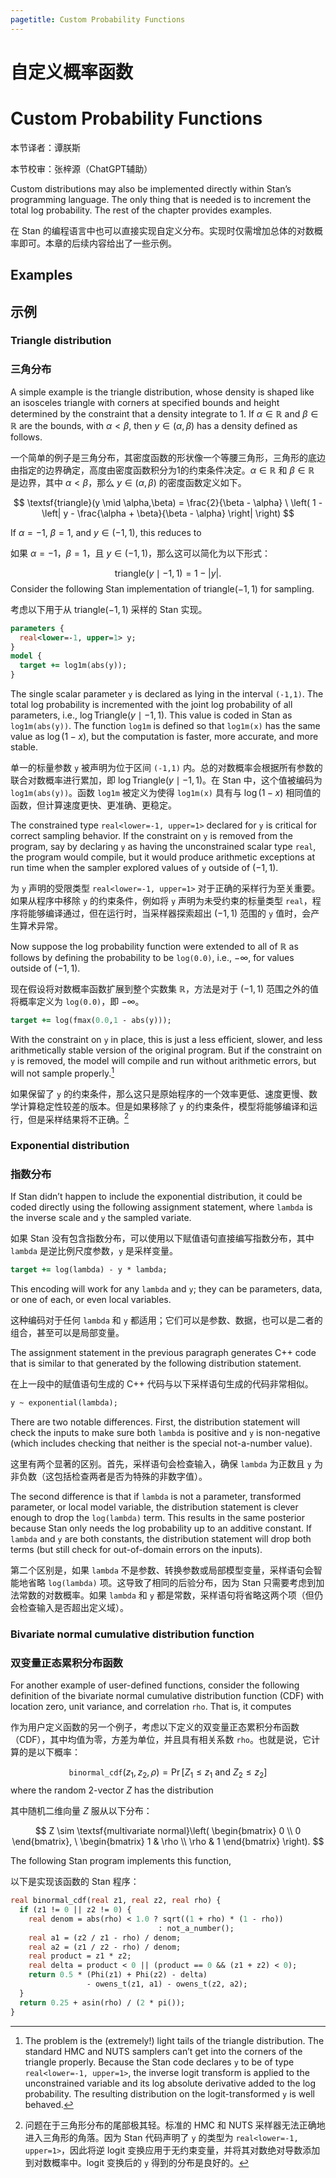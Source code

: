```yaml
---
pagetitle: Custom Probability Functions
---
```


# 自定义概率函数 {#custom-probability-functions.chapter--cn}

# Custom Probability Functions  {-#custom-probability-functions.chapter}

本节译者：谭朕斯

本节校审：张梓源（ChatGPT辅助）

Custom distributions may also be implemented directly within Stan's
programming language.  The only thing that is needed is to increment
the total log probability.  The rest of the chapter provides examples.

在 Stan 的编程语言中也可以直接实现自定义分布。实现时仅需增加总体的对数概率即可。本章的后续内容给出了一些示例。

## Examples

## 示例 {-}

### Triangle distribution {-}

### 三角分布 {-}

A simple example is the triangle distribution,
whose density is shaped like an isosceles triangle with corners at
specified bounds and height determined by the constraint that a
density integrate to 1.  If $\alpha \in \mathbb{R}$ and $\beta \in \mathbb{R}$
are the bounds, with $\alpha < \beta$, then $y \in (\alpha,\beta)$ has
a density defined as follows.

一个简单的例子是三角分布，其密度函数的形状像一个等腰三角形，三角形的底边由指定的边界确定，高度由密度函数积分为1的约束条件决定。$\alpha \in \mathbb{R}$ 和 $\beta \in \mathbb{R}$ 是边界，其中 $\alpha < \beta$，那么 $y \in (\alpha,\beta)$ 的密度函数定义如下。

$$
\textsf{triangle}(y \mid \alpha,\beta)
=
\frac{2}{\beta - \alpha}
\
\left(
1 -
\left|
y - \frac{\alpha + \beta}{\beta - \alpha}
\right|
\right)
$$

If $\alpha = -1$, $\beta = 1$, and $y \in (-1,1)$, this reduces to

如果 $\alpha = -1$，$\beta = 1$，且 $y \in (-1,1)$，那么这可以简化为以下形式：

$$
\textsf{triangle}(y \mid -1,1) = 1 - |y|.
$$
Consider the following Stan implementation of
$\textsf{triangle}(-1,1)$ for sampling.

考虑以下用于从 $\textsf{triangle}(-1,1)$ 采样的 Stan 实现。

```stan
parameters {
  real<lower=-1, upper=1> y;
}
model {
  target += log1m(abs(y));
}
```

The single scalar parameter `y` is declared as lying in the
interval `(-1,1)`.  The total log probability is
incremented with the joint log probability of all parameters, i.e.,
$\log \mathsf{Triangle}(y \mid -1,1)$.  This value is coded in Stan as
`log1m(abs(y))`.  The function `log1m` is defined so
that `log1m(x)` has the same value as $\log(1-x)$, but the
computation is faster, more accurate, and more stable.

单一的标量参数 `y` 被声明为位于区间 `(-1,1)` 内。总的对数概率会根据所有参数的联合对数概率进行累加，即 $\log \mathsf{Triangle}(y \mid -1,1)$。在 Stan 中，这个值被编码为 `log1m(abs(y))`。函数 `log1m` 被定义为使得 `log1m(x)` 具有与 $\log(1-x)$ 相同值的函数，但计算速度更快、更准确、更稳定。


The constrained type `real<lower=-1, upper=1>` declared for `y` is
critical for correct sampling behavior.  If the constraint on `y`
is removed from the program, say by declaring `y` as having the
unconstrained scalar type `real`, the program would compile, but
it would produce arithmetic exceptions at run time when the sampler
explored values of `y` outside of $(-1,1)$.

为 `y` 声明的受限类型 `real<lower=-1, upper=1>` 对于正确的采样行为至关重要。如果从程序中移除 `y` 的约束条件，例如将 `y` 声明为未受约束的标量类型 `real`，程序将能够编译通过，但在运行时，当采样器探索超出 $(-1,1)$ 范围的 `y` 值时，会产生算术异常。

Now suppose the log probability function were extended to all of
$\mathbb{R}$ as follows by defining the probability to be `log(0.0)`,
i.e., $-\infty$, for values outside of $(-1,1)$.

现在假设将对数概率函数扩展到整个实数集 $\mathbb{R}$，方法是对于 $(-1,1)$ 范围之外的值将概率定义为 `log(0.0)`，即 $-\infty$。

```stan
target += log(fmax(0.0,1 - abs(y)));
```

With the constraint on `y` in place, this is just a less
efficient, slower, and less arithmetically stable version of the
original program.  But if the constraint on `y` is removed,
the model will compile and run without arithmetic errors, but will not
sample properly.^[The problem is the (extremely!) light tails of the triangle distribution.  The standard HMC and NUTS samplers can't get into the corners of the triangle properly.  Because the Stan code declares `y` to be of type `real<lower=-1, upper=1>`, the inverse logit transform is applied to the unconstrained variable and its log absolute derivative added to the log probability.  The resulting distribution on the logit-transformed `y` is well behaved.]

如果保留了 `y` 的约束条件，那么这只是原始程序的一个效率更低、速度更慢、数学计算稳定性较差的版本。但是如果移除了 `y` 的约束条件，模型将能够编译和运行，但是采样结果将不正确。^[问题在于三角形分布的尾部极其轻。标准的 HMC 和 NUTS 采样器无法正确地进入三角形的角落。因为 Stan 代码声明了 `y` 的类型为 `real<lower=-1, upper=1>`，因此将逆 logit 变换应用于无约束变量，并将其对数绝对导数添加到对数概率中。logit 变换后的 `y` 得到的分布是良好的。]

### Exponential distribution {-}

### 指数分布 {-}

If Stan didn't happen to include the exponential distribution, it
could be coded directly using the following assignment statement,
where `lambda` is the inverse scale and `y` the sampled
variate.

如果 Stan 没有包含指数分布，可以使用以下赋值语句直接编写指数分布，其中 `lambda` 是逆比例尺度参数，`y` 是采样变量。

```stan
target += log(lambda) - y * lambda;
```

This encoding will work for any `lambda` and `y`; they can
be parameters, data, or one of each, or even local variables.

这种编码对于任何 `lambda` 和 `y` 都适用；它们可以是参数、数据，也可以是二者的组合，甚至可以是局部变量。

The assignment statement in the previous paragraph generates
C++ code that is  similar to that generated by the following
distribution statement.

在上一段中的赋值语句生成的 C++ 代码与以下采样语句生成的代码非常相似。

```stan
y ~ exponential(lambda);
```

There are two notable differences.  First, the distribution statement will
check the inputs to make sure both `lambda` is positive and
`y` is non-negative (which includes checking that neither is the
special not-a-number value).

这里有两个显著的区别。首先，采样语句会检查输入，确保 `lambda` 为正数且 `y` 为非负数（这包括检查两者是否为特殊的非数字值）。

The second difference is that if `lambda` is not a parameter,
transformed parameter, or local model variable, the distribution statement
is clever enough to drop the `log(lambda)` term.  This results in
the same posterior because Stan only needs the log probability up to
an additive constant.  If `lambda` and `y` are both
constants, the distribution statement will drop both terms (but still
check for out-of-domain errors on the inputs).

第二个区别是，如果 `lambda` 不是参数、转换参数或局部模型变量，采样语句会智能地省略 `log(lambda)` 项。这导致了相同的后验分布，因为 Stan 只需要考虑到加法常数的对数概率。如果 `lambda` 和 `y` 都是常数，采样语句将省略这两个项（但仍会检查输入是否超出定义域）。

### Bivariate normal cumulative distribution function {-}

### 双变量正态累积分布函数 {-}

For another example of user-defined functions, consider the following
definition of the bivariate normal cumulative distribution function
(CDF) with location zero, unit variance, and correlation `rho`.
That is, it computes

作为用户定义函数的另一个例子，考虑以下定义的双变量正态累积分布函数（CDF），其中均值为零，方差为单位，并且具有相关系数 `rho`。也就是说，它计算的是以下概率：


$$
\texttt{binormal}\mathtt{\_}\texttt{cdf}(z_1, z_2, \rho) = \Pr[Z_1 \leq z_1 \text{ and } Z_2 \leq z_2]
$$
where the random 2-vector $Z$ has the distribution

其中随机二维向量 $Z$ 服从以下分布：

$$
Z \sim \textsf{multivariate normal}\left(
\begin{bmatrix}
0 \\
0
\end{bmatrix}, \
\begin{bmatrix}
1 & \rho
\\
\rho & 1
\end{bmatrix}
\right).
$$

The following Stan program implements this function,

以下是实现该函数的 Stan 程序：

```stan
real binormal_cdf(real z1, real z2, real rho) {
  if (z1 != 0 || z2 != 0) {
    real denom = abs(rho) < 1.0 ? sqrt((1 + rho) * (1 - rho))
                                 : not_a_number();
    real a1 = (z2 / z1 - rho) / denom;
    real a2 = (z1 / z2 - rho) / denom;
    real product = z1 * z2;
    real delta = product < 0 || (product == 0 && (z1 + z2) < 0);
    return 0.5 * (Phi(z1) + Phi(z2) - delta)
                 - owens_t(z1, a1) - owens_t(z2, a2);
  }
  return 0.25 + asin(rho) / (2 * pi());
}
```

